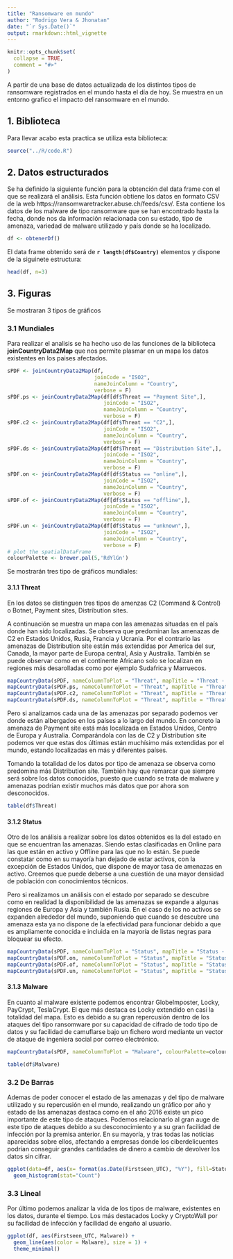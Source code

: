 ```yaml
---
title: "Ransomware en mundo"
author: "Rodrigo Vera & Jhonatan"
date: "`r Sys.Date()`"
output: rmarkdown::html_vignette
---
```


```r

knitr::opts_chunk$set(
  collapse = TRUE,
  comment = "#>"
)
```

A partir de una base de datos actualizada de los distintos tipos de ransomware registrados en el mundo hasta el día de hoy. Se muestra en un entorno grafico el impacto del ransomware en el mundo.

## 1. Biblioteca

Para llevar acabo esta practica se utiliza esta biblioteca:

```r
source("../R/code.R")
```

## 2. Datos estructurados

Se ha definido la siguiente función para la obtención del data frame con el que se realizará el análisis. Esta función obtiene los datos en formato CSV de la web https://ransomwaretracker.abuse.ch/feeds/csv/. Esta contiene los datos de los malware de tipo ransomware que se han encontrado hasta la fecha, donde nos da información relacionada con su estado, tipo de amenaza, variedad de malware utilizado y país donde se ha localizado.

```r
df <- obtenerDf()
```

El data frame obtenido será de **`r length(df$Country)`** elementos y dispone de la siguinete estructura:

```r
head(df, n=3)
```

## 3. Figuras

Se mostraran 3 tipos de gráficos

### 3.1	Mundiales
Para realizar el analisis se ha hecho uso de las funciones de la biblioteca **joinCountryData2Map** que nos permite plasmar en un mapa los datos existentes en los paises afectados.

```r
sPDF <- joinCountryData2Map(df,
                            joinCode = "ISO2",
                            nameJoinColumn = "Country",
                            verbose = F)
sPDF.ps <- joinCountryData2Map(df[df$Threat == "Payment Site",],
                               joinCode = "ISO2",
                               nameJoinColumn = "Country",
                               verbose = F)
sPDF.c2 <- joinCountryData2Map(df[df$Threat == "C2",],
                               joinCode = "ISO2",
                               nameJoinColumn = "Country",
                               verbose = F)
sPDF.ds <- joinCountryData2Map(df[df$Threat == "Distribution Site",],
                               joinCode = "ISO2",
                               nameJoinColumn = "Country",
                               verbose = F)
sPDF.on <- joinCountryData2Map(df[df$Status == "online",],
                               joinCode = "ISO2",
                               nameJoinColumn = "Country",
                               verbose = F)
sPDF.of <- joinCountryData2Map(df[df$Status == "offline",],
                               joinCode = "ISO2",
                               nameJoinColumn = "Country",
                               verbose = F)
sPDF.un <- joinCountryData2Map(df[df$Status == "unknown",],
                               joinCode = "ISO2",
                               nameJoinColumn = "Country",
                               verbose = F)
# plot the spatialDataFrame
colourPalette <- brewer.pal(5,'RdYlGn')
```

Se mostrarán tres tipo de gráficos mundiales:

#### 3.1.1	Threat
En los datos se distinguen tres tipos de amenzas C2 (Command & Control) o Botnet, Payment sites, Distribution sites.

A continuación se muestra un mapa con las amenazas situadas en el país donde han sido localizadas. Se observa que predominan las amenazas de C2 en Estados Unidos, Rusia, Francia y Ucrania. Por el contrario las amenazas de Distribution site están más extendidas por America del sur, Canada, la mayor parte de Europa central, Asia y Australia. También se puede observar como en el continente Africano solo se localizan en regiones más desarolladas como por ejemplo Sudafrica y Marruecos.  

```r
mapCountryData(sPDF, nameColumnToPlot = "Threat", mapTitle = "Threat - General", colourPalette=colourPalette)
mapCountryData(sPDF.ps, nameColumnToPlot = "Threat", mapTitle = "Threat - Payment Site", colourPalette=colourPalette)
mapCountryData(sPDF.c2, nameColumnToPlot = "Threat", mapTitle = "Threat - C2", colourPalette=colourPalette)
mapCountryData(sPDF.ds, nameColumnToPlot = "Threat", mapTitle = "Threat - Distribution Site", colourPalette=colourPalette)
```

Pero si analizamos cada una de las amenazas por separado podemos ver donde están albergados en los países a lo largo del mundo. En concreto la amenaza de Payment site está más localizada en Estados Unidos, Centro de Europa y Australia. Comparándola con las de C2 y Distribution site podemos ver que estas dos últimas están muchísimo más extendidas por el mundo, estando localizadas en más y diferentes países.

Tomando la totalidad de los datos por tipo de amenaza se observa como predomina más Distribution site. También hay que remarcar que siempre será sobre los datos conocidos, puesto que cuando se trata de malware y amenazas podrían existir muchos más datos que por ahora son desconocidos.

```r
table(df$Threat)
```

#### 3.1.2	Status

Otro de los análisis a realizar sobre los datos obtenidos es la del estado en que se encuentran las amenazas. Siendo estas clasificadas en Online para las que están en activo y Offline para las que no lo están. Se puede constatar como en su mayoría han dejado de estar activos, con la excepción de Estados Unidos, que dispone de mayor tasa de amenazas en activo. Creemos que puede deberse a una cuestión de una mayor densidad de población con conocimientos técnicos.

Pero si realizamos un análisis con el estado por separado se descubre como en realidad la disponibilidad de las amenazas se expande a algunas regiones de Europa y Asia y también Rusia. En el caso de los no activos se expanden alrededor del mundo, suponiendo que cuando se descubre una amenaza esta ya no dispone de la efectividad para funcionar debido a que es ampliamente conocida e incluida en la mayoría de listas negras para bloquear su efecto.

```r
mapCountryData(sPDF, nameColumnToPlot = "Status", mapTitle = "Status - General", colourPalette=colourPalette)
mapCountryData(sPDF.on, nameColumnToPlot = "Status", mapTitle = "Status - online", colourPalette=colourPalette)
mapCountryData(sPDF.of, nameColumnToPlot = "Status", mapTitle = "Status - offline", colourPalette=colourPalette)
mapCountryData(sPDF.un, nameColumnToPlot = "Status", mapTitle = "Status - unknown", colourPalette=colourPalette)
```

#### 3.1.3	Malware

En cuanto al malware existente podemos encontrar GlobeImposter, Locky, PayCrypt, TeslaCrypt. El que más destaca es Locky extendido en casi la totalidad del mapa. Esto es debido a su gran repercusión dentro de los ataques del tipo ransomware por su capacidad de cifrado de todo tipo de datos y su facilidad de camuflarse bajo un fichero word mediante un vector de ataque de ingeniera social por correo electrónico.

```r
mapCountryData(sPDF, nameColumnToPlot = "Malware", colourPalette=colourPalette)
```

```r
table(df$Malware)
```
### 3.2	De Barras

Ademas de poder conocer el estado de las amenazas y del tipo de malware utilizado y su repercusión en el mundo, realizando un gráfico por año y estado de las amenazas destaca como en el año 2016 existe un pico importante de este tipo de ataques. Podemos relacionarlo al gran auge de este tipo de ataques debido a su desconocimiento y a su gran facilidad de infección por la premisa anterior. En su mayoría, y tras todas las noticias aparecidas sobre ellos, afectando a empresas donde los ciberdelicuentes podrían conseguir grandes cantidades de dinero a cambio de devolver los datos sin cifrar. 

```r
ggplot(data=df, aes(x= format(as.Date(Firstseen_UTC), "%Y"), fill=Status)) + 
  geom_histogram(stat="Count")
```

### 3.3 Lineal

Por último podemos analizar la vida de los tipos de malware, existentes en los datos, durante el tiempo. Los más destacados Locky y CryptoWall por su facilidad de infección y facilidad de engaño al usuario. 

```r
ggplot(df, aes(Firstseen_UTC, Malware)) + 
  geom_line(aes(color = Malware), size = 1) +
  theme_minimal()
```